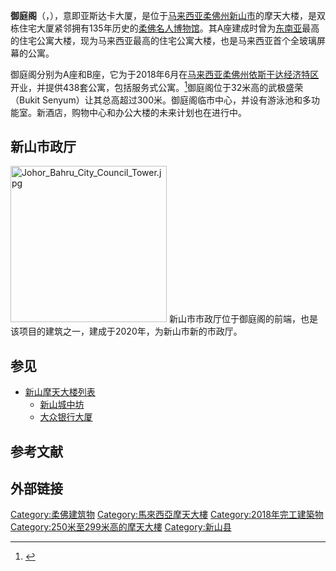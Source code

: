 {{Infobox building
| building_name = 御庭阁<br/>The Astaka Tower
| native_name = Menara Astaka
| logo = 
| logo_width = 150px
| image = THEASTAKAJB.jpg
| image_width = 
| caption = 
| location = {{MAL}}[[柔佛州|柔佛州]][[新山|新山]]
| location_town =
| location_country =
| mapframe-zoom = 16
| status = {{green|竣工}}
| building_type = [[摩天大楼|摩天大楼]]
| architectural_style = [[后现代主义建筑|后现代主义建筑]]
| use = [[公寓|公寓]]
| coordinates = {{Coord|1|28|26|N|103|45|47|E|display=inline,title}} 
| start_date = 2012年
| completion_date = 2018年
| closing_date = 
| height =278.8[[米_(单位)|米]]（A座）/255.5[[米_(单位)|米]]（B座）
| antenna_spire = 278.8[[米_(单位)|米]]（A座）/255.5[[米_(单位)|米]]（B座）
| roof = 278.8[[米_(单位)|米]]（A座）/255.5[[米_(单位)|米]]（B座）
| owner = [[亚斯达卡|亚斯达卡控股]]（[[地上权|地上权]]）
| landlord = [[新山市政厅|新山市政厅]]（国有土地所有权）
| developer = {{flagicon|MAL}} [[亚斯达卡|亚斯达卡控股]]
| main_contractor = [[中国建筑第八工程局|中国建筑第八工程局]]
| architect = [[SOM建筑设计事务所|SOM建筑设计事务所]]
| number_of_restaurants = 
| number_of_rooms = 
| number_of_suites = 438
| material = [[混凝土|混凝土]]、[[玻璃|玻璃]]
| floor_area = 18.80万平方米
| floor_count = 72（A座）/67（B座）
| structural_engineer = 
| services_engineer = 
}}
'''御庭阁'''（{{lang-en|The Astaka Tower}}，{{lang-ms|Menara Astaka}}），意即亚斯达卡大厦，是位于[[马来西亚|马来西亚]][[柔佛州|柔佛州]][[新山市|新山市]]的摩天大楼，是双栋住宅大厦紧邻拥有135年历史的[[柔佛名人博物馆|柔佛名人博物馆]]。其A座建成时曾为[[东南亚|东南亚]]最高的住宅公寓大楼，现为马来西亚最高的住宅公寓大楼，也是马来西亚首个全玻璃屏幕的公寓。

御庭阁分别为A座和B座，它为于2018年6月在[[马来西亚|马来西亚]][[柔佛州|柔佛州]][[依斯干达经济特区|依斯干达经济特区]]开业，并提供438套公寓，包括服务式公寓。<ref>{{cite news |title=Lofty living at Southeast Asia’s tallest towers |work=Borneo Bulletin |date=2019-03-28 |url=https://borneobulletin.com.bn/lofty-living-at-southeast-asias-tallest-towers/ |accessdate=2020-12-16 |archive-date=2019-04-04 |archive-url=https://web.archive.org/web/20190404185133/https://borneobulletin.com.bn/lofty-living-at-southeast-asias-tallest-towers/ }}</ref>御庭阁位于32米高的武极盛荣（Bukit Senyum）让其总高超过300米。御庭阁临市中心，并设有游泳池和多功能室。新酒店，购物中心和办公大楼的未来计划也在进行中。

==新山市政厅==
[[File:Johor_Bahru_City_Council_Tower.jpg|250px]]
新山市市政厅位于御庭阁的前端，也是该项目的建筑之一，建成于2020年，为新山市新的市政厅。

==参见==
*[[新山摩天大楼列表|新山摩天大楼列表]]
**[[新山城中坊|新山城中坊]]
**[[大众银行大厦|大众银行大厦]]

==参考文献==
{{reflist}}

==外部链接==
{{Official|http://theastakajohorbahru.com}}

[[Category:柔佛建筑物|Category:柔佛建筑物]]
[[Category:馬來西亞摩天大樓|Category:馬來西亞摩天大樓]]
[[Category:2018年完工建築物|Category:2018年完工建築物]]
[[Category:250米至299米高的摩天大樓|Category:250米至299米高的摩天大樓]]
[[Category:新山县|Category:新山县]]
